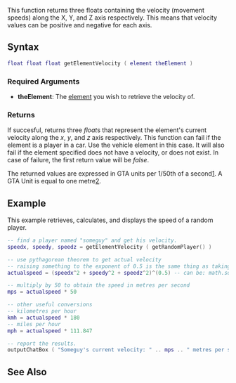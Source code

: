 {{Server client function}}

This function returns three floats containing the velocity (movement speeds) along the X, Y, and Z axis respectively. This means that velocity values can be positive and negative for each axis. 

==Syntax==
<syntaxhighlight lang="lua">float float float getElementVelocity ( element theElement )</syntaxhighlight>
{{OOP||[[/element.md|element]]:getVelocity|velocity|setElementVelocity|}}

===Required Arguments===
*'''theElement''': The [[/element.md|element]] you wish to retrieve the velocity of.

===Returns===
If succesful, returns three ''float''s that represent the element's current velocity along the ''x'', ''y'', and ''z'' axis respectively. This function can fail if the element is a player in a car. Use the vehicle element in this case. It will also fail if the element specified does not have a velocity, or does not exist. In case of failure, the first return value will be ''false''.

The returned values are expressed in GTA units per 1/50th of a second[http://forum.mtasa.com/viewtopic.php?f=91&t=31225]. A GTA Unit is equal to one metre[http://gta.wikia.com/Unit#GTA3.2C_GTAVC_.26_GTASA].

==Example==
<section name="Server" class="server" show="true">
This example retrieves, calculates, and displays the speed of a random player.
<syntaxhighlight lang="lua">
-- find a player named "someguy" and get his velocity.
speedx, speedy, speedz = getElementVelocity ( getRandomPlayer() )

-- use pythagorean theorem to get actual velocity
-- raising something to the exponent of 0.5 is the same thing as taking a square root.
actualspeed = (speedx^2 + speedy^2 + speedz^2)^(0.5) -- can be: math.sqrt(speedx^2 + speedy^2 + speedz^2)

-- multiply by 50 to obtain the speed in metres per second
mps = actualspeed * 50

-- other useful conversions
-- kilometres per hour
kmh = actualspeed * 180
-- miles per hour
mph = actualspeed * 111.847

-- report the results.
outputChatBox ( "Someguy's current velocity: " .. mps .. " metres per second." )
</syntaxhighlight>
</section>

==See Also==
{{element functions}}